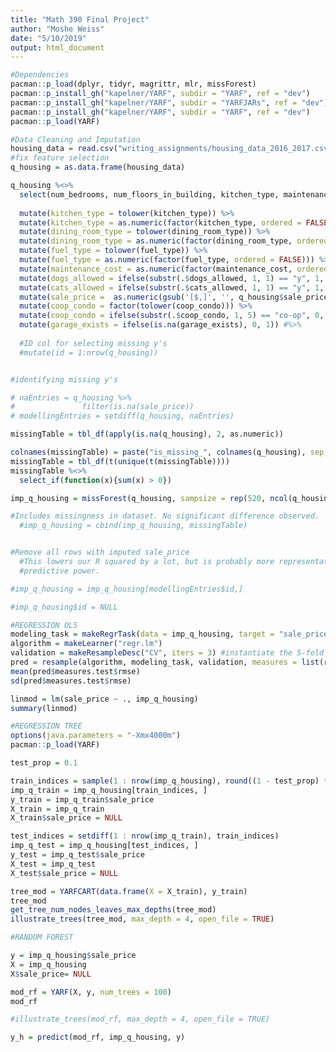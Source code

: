 ---
title: "Math 390 Final Project"
author: "Moshe Weiss"
date: "5/10/2019"
output: html_document
---



```{r}
#Dependencies
pacman::p_load(dplyr, tidyr, magrittr, mlr, missForest)
pacman::p_install_gh("kapelner/YARF", subdir = "YARF", ref = "dev")
pacman::p_install_gh("kapelner/YARF", subdir = "YARFJARs", ref = "dev")
pacman::p_install_gh("kapelner/YARF", subdir = "YARF", ref = "dev")
pacman::p_load(YARF)
```

```{r}
#Data Cleaning and Imputation
housing_data = read.csv("writing_assignments/housing_data_2016_2017.csv", stringsAsFactors = FALSE)
#fix feature selection
q_housing = as.data.frame(housing_data)

q_housing %<>%
  select(num_bedrooms, num_floors_in_building, kitchen_type, maintenance_cost, num_full_bathrooms, num_total_rooms, sq_footage, walk_score, dining_room_type, fuel_type, cats_allowed, dogs_allowed, coop_condo, approx_year_built, garage_exists, sale_price) %>%
  
  mutate(kitchen_type = tolower(kitchen_type)) %>%
  mutate(kitchen_type = as.numeric(factor(kitchen_type, ordered = FALSE))) %>%
  mutate(dining_room_type = tolower(dining_room_type)) %>%
  mutate(dining_room_type = as.numeric(factor(dining_room_type, ordered = FALSE))) %>%
  mutate(fuel_type = tolower(fuel_type)) %>%
  mutate(fuel_type = as.numeric(factor(fuel_type, ordered = FALSE))) %>%
  mutate(maintenance_cost = as.numeric(factor(maintenance_cost, ordered = FALSE))) %>%
  mutate(dogs_allowed = ifelse(substr(.$dogs_allowed, 1, 1) == "y", 1, 0)) %>%
  mutate(cats_allowed = ifelse(substr(.$cats_allowed, 1, 1) == "y", 1, 0)) %>%
  mutate(sale_price =  as.numeric(gsub('[$,]', '', q_housing$sale_price))) %>%
  mutate(coop_condo = factor(tolower(coop_condo))) %>%
  mutate(coop_condo = ifelse(substr(.$coop_condo, 1, 5) == "co-op", 0, 1)) %>%
  mutate(garage_exists = ifelse(is.na(garage_exists), 0, 1)) #%>%
  
  #ID col for selecting missing y's
  #mutate(id = 1:nrow(q_housing))


#identifying missing y's

# naEntries = q_housing %>%
#               filter(is.na(sale_price))
# modellingEntries = setdiff(q_housing, naEntries)

missingTable = tbl_df(apply(is.na(q_housing), 2, as.numeric))

colnames(missingTable) = paste("is_missing_", colnames(q_housing), sep = "")
missingTable = tbl_df(t(unique(t(missingTable))))
missingTable %<>% 
  select_if(function(x){sum(x) > 0})

imp_q_housing = missForest(q_housing, sampsize = rep(520, ncol(q_housing)))$ximp

#Includes missingness in dataset. No significant difference observed.
  #imp_q_housing = cbind(imp_q_housing, missingTable)


#Remove all rows with imputed sale_price
  #This lowers our R squared by a lot, but is probably more representative of our
  #predictive power.

#imp_q_housing = imp_q_housing[modellingEntries$id,]

#imp_q_housing$id = NULL
```

```{r}
#REGRESSION OLS
modeling_task = makeRegrTask(data = imp_q_housing, target = "sale_price") 
algorithm = makeLearner("regr.lm")
validation = makeResampleDesc("CV", iters = 3) #instantiate the 5-fold CV
pred = resample(algorithm, modeling_task, validation, measures = list(rmse))
mean(pred$measures.test$rmse)
sd(pred$measures.test$rmse)

linmod = lm(sale_price ~ ., imp_q_housing)
summary(linmod)
```

```{r}
#REGRESSION TREE
options(java.parameters = "-Xmx4000m")
pacman::p_load(YARF)

test_prop = 0.1

train_indices = sample(1 : nrow(imp_q_housing), round((1 - test_prop) * nrow(imp_q_housing)))
imp_q_train = imp_q_housing[train_indices, ]
y_train = imp_q_train$sale_price
X_train = imp_q_train
X_train$sale_price = NULL

test_indices = setdiff(1 : nrow(imp_q_train), train_indices)
imp_q_test = imp_q_housing[test_indices, ]
y_test = imp_q_test$sale_price
X_test = imp_q_test
X_test$sale_price = NULL

tree_mod = YARFCART(data.frame(X = X_train), y_train)
tree_mod
get_tree_num_nodes_leaves_max_depths(tree_mod)
illustrate_trees(tree_mod, max_depth = 4, open_file = TRUE)
```

```{r}
#RANDOM FOREST

y = imp_q_housing$sale_price
X = imp_q_housing
X$sale_price= NULL

mod_rf = YARF(X, y, num_trees = 100)
mod_rf

#illustrate_trees(mod_rf, max_depth = 4, open_file = TRUE)

y_h = predict(mod_rf, imp_q_housing, y)
```

